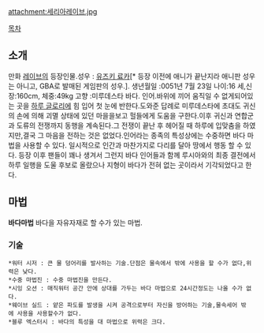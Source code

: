 attachment:세리아레이브.jpg

[[목차]]

== 소개 ==
만화 [[레이브]]의 등장인물.성우 : [[유즈키 료카]][* 등장 이전에 애니가 끝난지라 애니판 성우는 아니고, GBA로 발매된 게임판의 성우.]. 생년월일 :0051년 7월 23일 나이:16 세,신장:160cm, 체중:49kg
고향 :미루데스타 바다.
인어.바위에 끼어 움직일 수 없게되어있는 곳을 [[하루 글로리]]에 힘 입어 첫 눈에 반한다.도와준 답례로 미루데스타에 초대도 귀신의 손에 의해 괴멸 상태에 있던 마을을보고 헐들에게 도움을 구한다.이후 귀신과 연합군과 도류의 전쟁까지 동행을 계속된다.그 전쟁이 끝난 후 헤어질 때 하루에 입맞춤을 하였지만,결국 그 마음을 전하는 것은 없었다.인어라는 종족의 특성상에는 수중하면 바다 마법을 사용할 수 있다. 일시적으로 인간과 마찬가지로 다리를 달아 땅에서 행동 할 수 있다. 등장 이후 팬들이 꽤나 생겨서 그런지 바다 인어들과 함께 루시아와의 최종 결전에서 하루 일행을 도울 후보로 올랐으나 지형이 바다가 전혀 없는 곳이라서 기각되었다고 한다.

== 마법 ==
'''바다마법'''
바다을 자유자재로 할 수가 있는 마법.

=== 기술 ===
 *워터 시저 : 큰 물 덩어리를 발사하는 기술.단점은 물속에서 밖에 사용을 할 수가 없다,위력은 낮다.
 *수중 마법진 : 수중 마법진을 만든다.
 *시잉 오션 : 매직워터 공간 안에 상대를 가두는 바다 마법으로 24시간정도는 나올 수가 없다.
 *웨이브 실드 : 얕은 파도를 발생을 시켜 공격으로부터 자신을 방어하는 기술,물속세어 밖에 사용을 사용할수가 없다.
 *블루 엑스터시 : 바다의 특성을 대 마법으로 위력은 크다.
